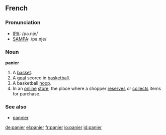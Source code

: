 ==French==

===Pronunciation===
*[[w:IPA|IPA]]: /pa.nje/
*[[w:SAMPA|SAMPA]]: /pa.nje/

===Noun===
'''panier''' {{m}}

# A [[basket]].
# A [[goal]] scored in [[basketball]].
# A basketball [[hoop]].
# In an [[online]] [[store]], the place where a shopper [[reserves]] or [[collects]] items for purchase.

===See also===
* [[pannier]]

[[de:panier]]
[[el:panier]]
[[fr:panier]]
[[io:panier]]
[[id:panier]]